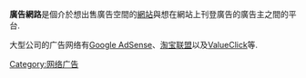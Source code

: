 {{Unreferenced|time=2022-01-18T04:02:38+00:00}}
{{expand English|time=2017-07-24T20:08:00+00:00 }}
'''廣告網路'''是個介於想出售廣告空間的[[網站|網站]]與想在網站上刊登廣告的廣告主之間的平台.

大型公司的广告网络有[[Google_AdSense|Google AdSense]]、[[淘宝联盟|淘宝联盟]]以及[[ValueClick|ValueClick]]等.

[[Category:网络广告|Category:网络广告]]
{{Ad-stub}}